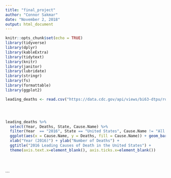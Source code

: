 ```yaml
---
title: "final_project"
author: "Connor Sakmar"
date: "November 2, 2018"
output: html_document
---
```


```r
knitr::opts_chunk$set(echo = TRUE)
library(tidyverse)
library(dplyr)
library(kableExtra)
library(tidytext)
library(knitr)
library(janitor)
library(lubridate)
library(stringr)
library(fs)
library(formattable)
library(ggplot2)
```

```r


leading_deaths <- read.csv("https://data.cdc.gov/api/views/bi63-dtpu/rows.csv?accessType=DOWNLOAD")




leading_deaths %>%
  select(Year, Deaths, State, Cause.Name) %>%
  filter(Year  == "2016", State == "United States", Cause.Name != "All causes") %>%
  ggplot(aes(x = Cause.Name, y = Deaths, fill = Cause.Name)) + geom_bar(stat = "identity") +
  xlab("Year (2016)") + ylab("Number of Deaths") + 
  ggtitle("2016 Leading Causes of Death in the United States") +
  theme(axis.text.x=element_blank(), axis.ticks.x=element_blank())


  
```
```
